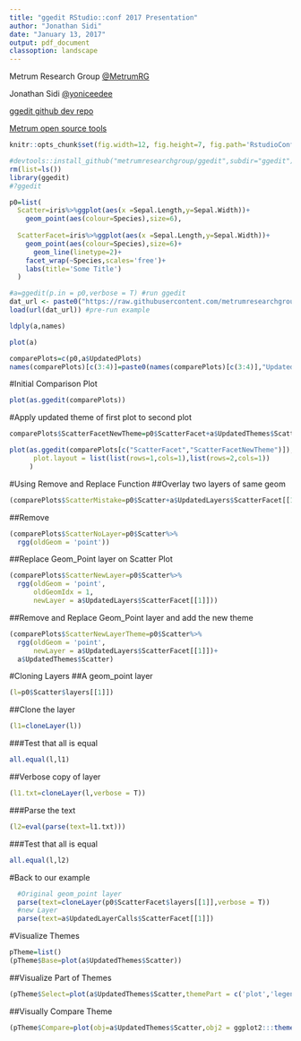 ```yaml
---
title: "ggedit RStudio::conf 2017 Presentation"
author: "Jonathan Sidi"
date: "January 13, 2017"
output: pdf_document
classoption: landscape
---
```


Metrum Research Group [\@MetrumRG](https://twitter.com/MetrumRG)

Jonathan Sidi [\@yoniceedee](https://twitter.com/yoniceedee)

[ggedit github dev repo](https://github.com/metrumresearchgroup/ggedit)

[Metrum open source tools](http://metrumrg.com/opensourcetools.html)

```r
knitr::opts_chunk$set(fig.width=12, fig.height=7, fig.path='RstudioConf/Figs/', warning=FALSE, message=FALSE)
```

```r
#devtools::install_github("metrumresearchgroup/ggedit",subdir="ggedit")
rm(list=ls())
library(ggedit)
#?ggedit

p0=list(
  Scatter=iris%>%ggplot(aes(x =Sepal.Length,y=Sepal.Width))+
    geom_point(aes(colour=Species),size=6),
  
  ScatterFacet=iris%>%ggplot(aes(x =Sepal.Length,y=Sepal.Width))+
    geom_point(aes(colour=Species),size=6)+
      geom_line(linetype=2)+
    facet_wrap(~Species,scales='free')+
    labs(title='Some Title')
  )

#a=ggedit(p.in = p0,verbose = T) #run ggedit
dat_url <- paste0("https://raw.githubusercontent.com/metrumresearchgroup/ggedit/master/RstudioExampleObj.rda")
load(url(dat_url)) #pre-run example

ldply(a,names)

plot(a)

comparePlots=c(p0,a$UpdatedPlots)
names(comparePlots)[c(3:4)]=paste0(names(comparePlots)[c(3:4)],"Updated")
```

#Initial Comparison Plot
```r
plot(as.ggedit(comparePlots))
```

#Apply updated theme of first plot to second plot
```r
comparePlots$ScatterFacetNewTheme=p0$ScatterFacet+a$UpdatedThemes$Scatter

plot(as.ggedit(comparePlots[c("ScatterFacet","ScatterFacetNewTheme")]),
      plot.layout = list(list(rows=1,cols=1),list(rows=2,cols=1))
     )
```
#Using Remove and Replace Function
##Overlay two layers of same geom
```r
(comparePlots$ScatterMistake=p0$Scatter+a$UpdatedLayers$ScatterFacet[[1]])
```

##Remove
```r
(comparePlots$ScatterNoLayer=p0$Scatter%>%
  rgg(oldGeom = 'point'))
```

##Replace Geom_Point layer on Scatter Plot
```r
(comparePlots$ScatterNewLayer=p0$Scatter%>%
  rgg(oldGeom = 'point',
      oldGeomIdx = 1,
      newLayer = a$UpdatedLayers$ScatterFacet[[1]]))
```

##Remove and Replace Geom_Point layer and add the new theme
```r
(comparePlots$ScatterNewLayerTheme=p0$Scatter%>%
  rgg(oldGeom = 'point',
      newLayer = a$UpdatedLayers$ScatterFacet[[1]])+
  a$UpdatedThemes$Scatter)
```

#Cloning Layers
##A geom_point layer
```r
(l=p0$Scatter$layers[[1]])
```

##Clone the layer
```r
(l1=cloneLayer(l))
```

###Test that all is equal
```r
all.equal(l,l1)
```

##Verbose copy of layer
```r
(l1.txt=cloneLayer(l,verbose = T))
```

###Parse the text
```r
(l2=eval(parse(text=l1.txt)))
```

###Test that all is equal
```r
all.equal(l,l2)
```

#Back to our example
```r
  #Original geom_point layer
  parse(text=cloneLayer(p0$ScatterFacet$layers[[1]],verbose = T))
  #new Layer
  parse(text=a$UpdatedLayerCalls$ScatterFacet[[1]])
```

#Visualize Themes
```r
pTheme=list()
(pTheme$Base=plot(a$UpdatedThemes$Scatter))
```

##Visualize Part of Themes
```r
(pTheme$Select=plot(a$UpdatedThemes$Scatter,themePart = c('plot','legend'),fnt = 18))
```

##Visually Compare Theme
```r
(pTheme$Compare=plot(obj=a$UpdatedThemes$Scatter,obj2 = ggplot2:::theme_get()))
```